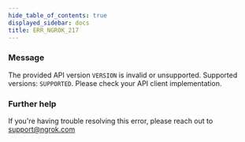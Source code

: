 ```yaml
---
hide_table_of_contents: true
displayed_sidebar: docs
title: ERR_NGROK_217
---
```


### Message

The provided API version `VERSION` is invalid or unsupported. Supported versions: `SUPPORTED`. Please check your API client implementation.

### Further help

If you're having trouble resolving this error, please reach out to [support@ngrok.com](mailto:support@ngrok.com?subject=Help%20with%20ERR_NGROK_217)
